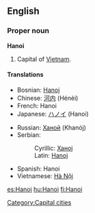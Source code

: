 ==English==
{{wikipedia}}
===Proper noun===
'''Hanoi'''

#Capital of [[Vietnam]].

====Translations====
{{top}}
*Bosnian: [[Hanoj#Bosnian|Hanoj]] {{m}}
*Chinese: [[河内]] (Hénèi)
*French: Hanoi
*Japanese: [[ハノイ]] (Hanoi)
{{mid}}
*Russian: [[Ханой]] (Khanój) {{m}}
*Serbian:
*:Cyrillic: [[Ханој#Serbian|Ханој]] {{m}}
*:Latin: [[Hanoj#Serbian|Hanoj]] {{m}}
*Spanish: Hanoi
*Vietnamese: [[Hà Nội]]
{{bottom}}

[[Category:Capital cities]]

[[es:Hanoi]]
[[hu:Hanoi]]
[[fi:Hanoi]]